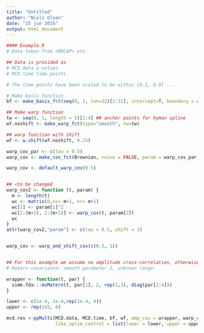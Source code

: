 ---
title: "Untitled"
author: "Niels Olsen"
date: "15 jun 2016"
output: html_document
---


```{r}
#### Example.R
# Data taken from <MOCAP> ets.

## Data is provided as 
# MCD.data y-values
# MCD.time time points

# The time points have been scaled to be within [0.1, 0.9] ...

# Make basis function
bf <- make_basis_fct(seq(0, 1, len=32)[2:31], intercept=T, boundary = c(0, 1))

## Make warp function
tw <- seq(0, 1, length = 5)[2:4] ## anchor points for hyman spline
wf.noshift <- make_warp_fct(type="smooth", tw=tw)

## warp function with shift
wf <- w.shift(wf.noshift, 0.25)

warp_cov_par <- c(tau = 0.5)
warp_cov <- make_cov_fct(Brownian, noise = FALSE, param = warp_cov_par, type = 'bridge')

warp_cov <- default_warp_cov(0.5)


## <to be changed
warp_cov2 <- function (t, param) {
  m <- length(t)
  wc <- matrix(0,nc= m+1, nr= m+1)
  wc[1] <- param[1]^2
  wc[2:(m+1), 2:(m+1)] <- warp_cov(t, param[2])
  wc
}
attr(warp_cov2,"param") <- c(tau = 0.5, shift = 1)


warp_cov <- warp_and_shift_cov(c(0.5, 1))


## For this example we assume no amplitude cross-correlation, otherwise ...
# Matern covariance; smooth parameter 2, unknown range.

wrapper <- function(t, par) {
  simm.fda:::mvMatern(t, par[1], 2, rep(1,3), diag(par[2:4]))
}

lower <- c(1e-4, 1e-4,rep(1e-4, 4))
upper <- rep(1e5, 6)

mcd.res <-ppMulti(MCD.data, MCD.time, bf, wf, amp_cov = wrapper, warp_cov, amp_cov_par = c(0.2, rep(100, 3)), pr = T, paramMax = rep(T, 4),
                  like_optim_control = list(lower = lower, upper = upper), win = F, iter = c(31, 7))


```

